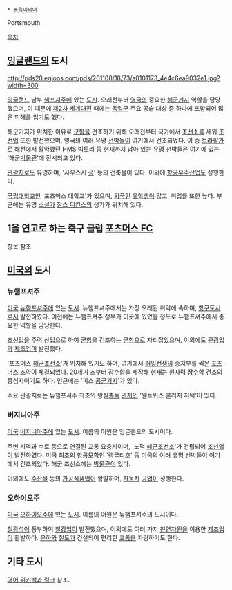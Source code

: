  * [[동음이의어]]

Portsmouth

[[목차]]
== [[잉글랜드]]의 도시 ==
http://pds20.egloos.com/pds/201108/18/73/a0101173_4e4c6ea9032e1.jpg?width=300

[[잉글랜드]] 남부 [[햄프셔]]주에 있는 [[도시]]. 오래전부터 [[영국]]의 중요한 [[해군]][[기지]] 역할을 담당했으며, 이 때문에 [[제2차 세계대전]] 때에는 [[독일군]] 주요 공습 대상 중 하나에 포함되어 많은 피해를 입기도 했다.

해군기지가 위치한 이유로 [[군함]]을 건조하기 위해 오래전부터 국가에서 [[조선소]]를 세워 [[조선업]] 또한 발전했으며, 영국의 여러 유명 [[선박]]들이 여기에서 건조되었다. 이 중 [[트라팔가르 해전]]에서 활약했던 [[HMS 빅토리]] 등 현재까지 남아 있는 유명 선박들은 여기에 있는 '해군[[박물관]]'에 전시되고 있다.

[[관광지]]로도 유명하며, '사우스시 [[성]]' 등의 건축물이 있다. 이외에 [[항공우주산업]]도 성행한다. 

[[국립대학교]]인 '포츠머스 대학교'가 있으며, [[외국인]] [[유학생]]이 많고, 취업률 또한 높다. 부근에는 유명 [[소설가]] [[찰스 디킨스]]의 생가가 위치해 있다.

== 1을 연고로 하는 축구 클럽 [[포츠머스 FC]] ==
항목 참조
== [[미국]]의 도시 ==
=== 뉴햄프셔주 ===
[[미국]] [[뉴햄프셔]]주에 있는 [[도시]]. 뉴햄프셔주에서는 가장 오래된 취락에 속하며, [[항구]]도시로서 발전하였다. 이전에는 뉴햄프셔주 정부가 이곳에 있었을 정도로 뉴햄프셔주에서 중요한 역할을 담당한다.

[[조선업]]을 주력 산업으로 하여 [[군함]]을 건조하는 [[군항]]으로 자리잡았으며, 이외에도 [[관광업]]과 [[제조업]]이 발전했다.

'포츠머스 [[해군]][[조선소]]'가 위치해 있기도 하며, 여기에서 [[러일전쟁]]의 종지부를 찍은 [[포츠머스 조약]]이 체결되었다. 20세기 초부터 [[잠수함]]을 제작해 현재는 [[원자력 잠수함]] 건조의 중심지이기도 하다. 인근에는 '피스 [[공군]][[기지]]'가 있다.

주요 관광지로는 뉴햄프셔주 최초의 왕실[[총독]] [[관저]]인 '웬트워스 쿨리지 저택'이 있다.

=== 버지니아주 ===
[[미국]] [[버지니아]]주에 있는 [[도시]]. 이름의 어원은 잉글랜드의 도시이다.

주변 지역과 수로 등으로 연결된 교통 요충지이며, '노퍽 [[해군]][[조선소]]'가 건립되어 [[조선업]]이 발전하였다. 미국 최초의 [[항공모함]]인 '랭글리호' 등 미국의 여러 유명 [[선박]]들이 여기에서 건조되었다. 해군 조선소에는 [[박물관]]이 있다.

이외에도 [[수산물]] 등의 [[가공식품]]업이 활발하며, [[자동차]] [[공업]]이 성행한다.

=== 오하이오주 ===
[[미국]] [[오하이오]]주에 있는 [[도시]]. 이름의 어원은 뉴햄프셔주의 도시이다.

[[철광석]]이 풍부하여 [[철강업]]이 발전했으며, 이외에도 여러 가지 [[천연자원]]을 이용한 [[제조업]]이 활발하다. [[운하]]와 [[철도]]가 건설되어 편리한 [[교통]]을 자랑하기도 한다.

== 기타 도시 ==
[http://en.wikipedia.org/wiki/Portsmouth_(disambiguation) 영어 위키백과 링크] 참조.
